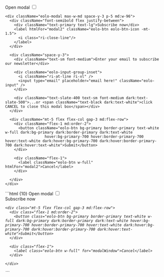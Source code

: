 
<DemoCard title="Modal con botón de cancelación">

<div className="mt-6">
  <label className="eolo-btn bg-primary border-primary text-white 
                  dark:bg-primary dark:border-primary dark:text-white
                  hover:bg-primary-700 hover:border-primary-700 hover:text-white 
                  dark:hover:bg-primary-700 dark:hover:border-primary-700 dark:hover:text-white"
  htmlFor="modal2">
  Open modal
  </label>

  <input type="checkbox" id="modal2" className="eolo-modal-toggler" />

  <div className="eolo-modal-wrapper">
    <label className="eolo-overlay bg-black/70" htmlFor="modal2" />
    
    <div className="eolo-modal max-w-md space-y-3 p-5 md:w-96">
      <div className="font-semibold flex justify-between">
        <div className="text-primary text-lg">Subscribe now</div>
        <label htmlFor="modal2" className="eolo-btn eolo-btn-icon -mt-1.5">
          <i class="ri-close-line"/>
        </label>
      </div>

      <div className="space-y-3">
        <div className="text-sm font-medium">Enter your email to subscribe our newsletter</div>

        <div className="eolo-input-group-inset">
          <i className="ri-at-line ri-xl" />
          <input type="email" placeholder="email here!" className="eolo-input" />
        </div>
        
        <div className="text-slate-400 text-sm font-medium dark:text-slate-500">...or <span className="text-black dark:text-white">click CANCEL to close this modal box</span></div>
      </div>

      <div className="mt-5 flex flex-col gap-3 md:flex-row">
        <div className="flex-1 md:order-2">
          <button className="eolo-btn bg-primary border-primary text-white w-full dark:bg-primary dark:border-primary dark:text-white
                      hover:bg-primary-700 hover:border-primary-700 hover:text-white dark:hover:bg-primary-700 dark:hover:border-primary-700 dark:hover:text-white">Submit</button>
        </div>

        <div className="flex-1">
          <label className="eolo-btn w-full" htmlFor="modal2">Cancel</label>
        </div>
        
      </div>
    </div>
  </div>
</div>


<DemoCardCode>
```html {10}
<label class="eolo-btn bg-primary border-primary text-white dark:bg-primary dark:border-primary dark:text-white hover:bg-primary-700 hover:border-primary-700 hover:text-white dark:hover:bg-primary-700 dark:hover:border-primary-700 dark:hover:text-white" for="modalWindow">
  Open modal
</label>


<input type="checkbox" id="modalWindow" class="eolo-modal-toggler" />


<div class="eolo-modal-wrapper">
  <div class="eolo-overlay bg-black/70" />
  
  <div class="eolo-modal max-w-md space-y-3 p-5 md:w-96">
    <div class="font-semibold flex justify-between">
      <div class="text-primary text-lg">Subscribe now</div>
      <label for="modalWindow" class="eolo-btn eolo-btn-icon -mt-1.5">
        <i class="ri-close-line"/>
      </label>
    </div>

    <div class="mt-5 flex flex-col gap-3 md:flex-row">
      <div class="flex-1 md:order-2">
        <button class="eolo-btn bg-primary border-primary text-white w-full dark:bg-primary dark:border-primary dark:text-white hover:bg-primary-700 hover:border-primary-700 hover:text-white dark:hover:bg-primary-700 dark:hover:border-primary-700 dark:hover:text-white">Submit</button>
      </div>

      <div class="flex-1">
        <label class="eolo-btn w-full" for="modalWindow">Cancel</label>
      </div>
      
    </div>
  </div>
</div>
```
</DemoCardCode>
</DemoCard> 
